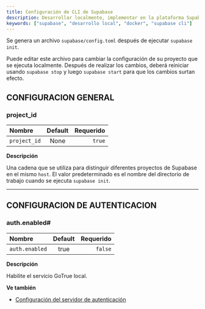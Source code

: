 ```yaml
---
title: Configuración de CLI de Supabase
description: Desarrollar localmente, implementar en la plataforma Supabase y configurar flujos de trabajo de CI/CD
keywords: ["supabase", "desarrollo local", "docker", "supabase cli"]
---
```


<CardGrid>
    <Card
        title="Fuente"
        href="https://supabase.com/docs/guides/local-development/cli/config"
        icon="alignJustify"
        variant="small"
        external={true}
    />
</CardGrid>

Se genera un archivo `supabase/config.toml` después de ejecutar `supabase init`.

Puede editar este archivo para cambiar la configuración de su proyecto que se ejecuta localmente. Después de realizar los cambios, deberá reiniciar usando `supabase stop` y luego `supabase start` para que los cambios surtan efecto.

## CONFIGURACION GENERAL 

### project_id


| Nombre       | Default |                    Requerido |
| :------------ | :----------------: | -----------------------: |
| `project_id` |     None      | `true` |


**Descripción** 

Una cadena que se utiliza para distinguir diferentes proyectos de Supabase en el mismo `host`. El valor predeterminado es el nombre del directorio de trabajo cuando se ejecuta `supabase init`.

---

## CONFIGURACION DE AUTENTICACION 

### auth.enabled#

| Nombre       | Default |                    Requerido |
| :------------ | :----------------: | -----------------------: |
| `auth.enabled` |     true      | `false` |

**Descripción**

Habilite el servicio GoTrue local.

**Ve también**

* [Configuración del servidor de autenticación](https://supabase.com/docs/reference/self-hosting-auth/generates-an-email-action-link)